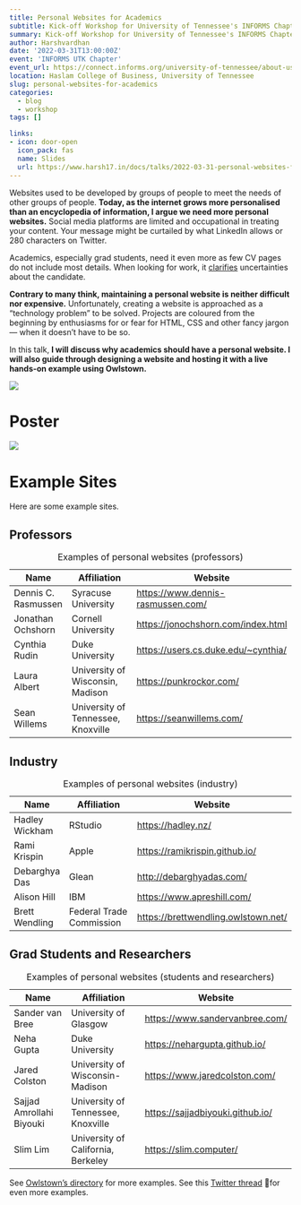 ```yaml
---
title: Personal Websites for Academics
subtitle: Kick-off Workshop for University of Tennessee's INFORMS Chapter
summary: Kick-off Workshop for University of Tennessee's INFORMS Chapter
author: Harshvardhan
date: '2022-03-31T13:00:00Z'
event: 'INFORMS UTK Chapter'
event_url: https://connect.informs.org/university-of-tennessee/about-us/university-of-tennessee-chapter
location: Haslam College of Business, University of Tennessee
slug: personal-websites-for-academics
categories:
  - blog
  - workshop
tags: []

links:
- icon: door-open
  icon_pack: fas
  name: Slides
  url: https://www.harsh17.in/docs/talks/2022-03-31-personal-websites-for-academics.pdf
---
```


Websites used to be developed by groups of people to meet the needs of other groups of people. **Today, as the internet grows more personalised than an encyclopedia of information, I argue we need more personal websites.** Social media platforms are limited and occupational in treating your content. Your message might be curtailed by what LinkedIn allows or 280 characters on Twitter.

Academics, especially grad students, need it even more as few CV pages do not include most details. When looking for work, it [clarifies](https://www.youtube.com/watch?v=OpTnjdLa4cU) uncertainties about the candidate.

**Contrary to many think, maintaining a personal website is neither difficult nor expensive.** Unfortunately, creating a website is approached as a "technology problem" to be solved. Projects are coloured from the beginning by enthusiasms for or fear for HTML, CSS and other fancy jargon --- when it doesn't have to be so.

In this talk, **I will discuss why academics should have a personal website. I will also guide through designing a website and hosting it with a live hands-on example using Owlstown.**

[![](images/Screen%20Shot%202022-07-01%20at%208.32.34%20PM.png)](https://www.owlstown.com/)

# Poster

![](images/Workshop%20Poster%20-%20Final%20Version-1.png)

# Example Sites

Here are some example sites.

## Professors

| Name                | Affiliation                        | Website                               |
|---------------------|------------------------------------|---------------------------------------|
| Dennis C. Rasmussen | Syracuse University                | <https://www.dennis-rasmussen.com/>   |
| Jonathan Ochshorn   | Cornell University                 | <https://jonochshorn.com/index.html>  |
| Cynthia Rudin       | Duke University                    | <https://users.cs.duke.edu/~cynthia/> |
| Laura Albert        | University of Wisconsin, Madison   | <https://punkrockor.com/>             |
| Sean Willems        | University of Tennessee, Knoxville | <https://seanwillems.com/>            |

: Examples of personal websites (professors)

## Industry

| Name           | Affiliation              | Website                               |
|----------------|--------------------------|---------------------------------------|
| Hadley Wickham | RStudio                  | <https://hadley.nz/>                  |
| Rami Krispin   | Apple                    | <https://ramikrispin.github.io/>      |
| Debarghya Das  | Glean                    | <http://debarghyadas.com/>            |
| Alison Hill    | IBM                      | <https://www.apreshill.com/>          |
| Brett Wendling | Federal Trade Commission | <https://brettwendling.owlstown.net/> |

: Examples of personal websites (industry)

## Grad Students and Researchers

| Name                     | Affiliation                        | Website                            |
|--------------------------|------------------------------------|------------------------------------|
| Sander van Bree          | University of Glasgow              | <https://www.sandervanbree.com/>   |
| Neha Gupta               | Duke University                    | <https://nehargupta.github.io/>    |
| Jared Colston            | University of Wisconsin-Madison    | <https://www.jaredcolston.com/>    |
| Sajjad Amrollahi Biyouki | University of Tennessee, Knoxville | <https://sajjadbiyouki.github.io/> |
| Slim Lim                 | University of California, Berkeley | <https://slim.computer/>           |

: Examples of personal websites (students and researchers)

See [Owlstown's directory](https://www.owlstown.com/directory) for more examples. See this [Twitter thread](https://twitter.com/juliasonnevend/status/1506957696481824769?s=20&t=lFwqk_cxaejKCzaGUHqNVg) 🧵for even more examples.
